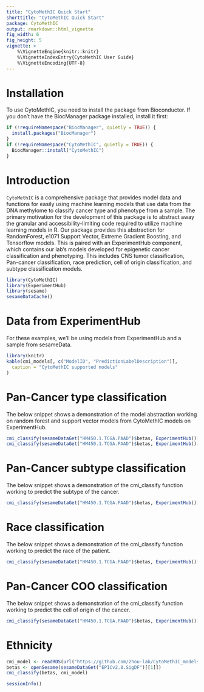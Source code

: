 ```yaml
---
title: "CytoMethIC Quick Start"
shorttitle: "CytoMethIC Quick Start"
package: CytoMethIC
output: rmarkdown::html_vignette
fig_width: 6
fig_height: 5
vignette: >
    %\VignetteEngine{knitr::knitr}
    %\VignetteIndexEntry{CytoMethIC User Guide}
    %\VignetteEncoding{UTF-8}
---
```

# Installation
To use CytoMethIC, you need to install the package from Bioconductor. If you don't have the BiocManager package installed, install it first:
```r
if (!requireNamespace("BiocManager", quietly = TRUE)) {
  install.packages("BiocManager")
}
if (!requireNamespace("CytoMethIC", quietly = TRUE)) {
  BiocManager::install("CytoMethIC")
}
```
# Introduction

`CytoMethIC` is a comprehensive package that provides model data and functions for easily using machine learning models that use data from the DNA methylome to classify cancer type and phenotype from a sample. The primary motivation for the development of this package is to abstract away the granular and accessibility-limiting code required to utilize machine learning models in R. Our package provides this abstraction for RandomForest, e1071 Support Vector, Extreme Gradient Boosting, and Tensorflow models. This is paired with an ExperimentHub component, which contains our lab's models developed for epigenetic cancer classification and phenotyping. This includes CNS tumor classification, Pan-cancer classification, race prediction, cell of origin classification, and subtype classification models.

```r
library(CytoMethIC)
library(ExperimentHub)
library(sesame)
sesameDataCache()
```

# Data from ExperimentHub

For these examples, we'll be using models from ExperimentHub and a sample from sesameData.
```r
library(knitr)
kable(cmi_models[, c("ModelID", "PredictionLabelDescription")],
  caption = "CytoMethIC supported models"
)
```

# Pan-Cancer type classification
The below snippet shows a demonstration of the model abstraction working on random forest and support vector models from CytoMethIC models on ExperimentHub.

```r
cmi_classify(sesameDataGet("HM450.1.TCGA.PAAD")$betas, ExperimentHub()[["EH8395"]])
cmi_classify(sesameDataGet("HM450.1.TCGA.PAAD")$betas, ExperimentHub()[["EH8396"]])
```

# Pan-Cancer subtype classification
The below snippet shows a demonstration of the cmi_classify function working to predict the subtype of the cancer.
```r
cmi_classify(sesameDataGet("HM450.1.TCGA.PAAD")$betas, ExperimentHub()[["EH8422"]])
```

# Race classification

The below snippet shows a demonstration of the cmi_classify function working to predict the race of the patient.
```r
cmi_classify(sesameDataGet("HM450.1.TCGA.PAAD")$betas, ExperimentHub()[["EH8421"]])
```
# Pan-Cancer COO classification
The below snippet shows a demonstration of the cmi_classify function working to predict the cell of origin of the cancer.
```r
cmi_classify(sesameDataGet("HM450.1.TCGA.PAAD")$betas, ExperimentHub()[["EH8423"]])
```

# Ethnicity

```r
cmi_model <- readRDS(url("https://github.com/zhou-lab/CytoMethIC_models/raw/main/models/Race3_rfcTCGA_InfHum3.rds"))
betas <- openSesame(sesameDataGet("EPICv2.8.SigDF")[[1]])
cmi_classify(betas, cmi_model)
```

```r
sessionInfo()
```

